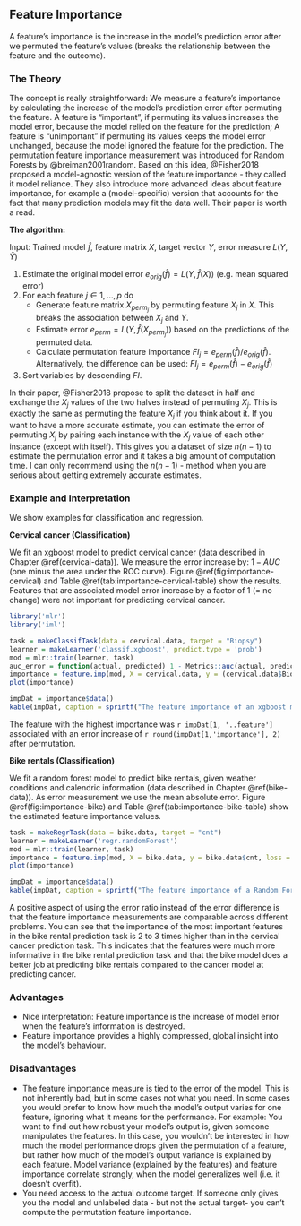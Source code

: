 ## Feature Importance {#feature-importance}
A feature's importance is the increase in the model's prediction error after we permuted the feature's values (breaks the relationship between the feature and the outcome). 

### The Theory
The concept is really straightforward: 
We measure a feature's importance by calculating the increase of the model's prediction error after permuting the feature.
A feature is "important", if permuting its values increases the model error, because the model relied on the feature for the prediction;
A feature is "unimportant" if permuting its values keeps the model error unchanged, because the model ignored the feature for the prediction.
The permutation feature importance measurement was introduced for Random Forests by @breiman2001random.
Based on this idea, @Fisher2018 proposed a model-agnostic version of the feature importance - they called it model reliance. 
They also introduce more advanced ideas about feature importance, for example a (model-specific) version that accounts for the fact that many prediction models may fit the data well. 
Their paper is worth a read. 

**The algorithm: **

Input: Trained model $\hat{f}$, feature matrix $X$, target vector $Y$, error measure $L(Y,\hat{Y})$

1. Estimate the original model error $e_{orig}(\hat{f}) = L(Y, \hat{f}(X))$  (e.g. mean squared error)
2. For each feature $j \in 1, \ldots, p$ do
    - Generate feature matrix $X_{perm_{j}}$ by permuting feature $X_j$ in $X$. This breaks the association between $X_j$ and $Y$.
    - Estimate error $e_{perm} = L(Y, \hat{f}(X_{perm_j}))$ based on the predictions of the permuted data.
    - Calculate permutation feature importance $FI_j = e_{perm}(\hat{f}) / e_{orig}(\hat{f})$. Alternatively, the difference can be used: $FI_j = e_{perm}(\hat{f}) - e_{orig}(\hat{f})$
3. Sort variables by descending $FI$.

In their paper, @Fisher2018 propose to split the dataset in half and exchange the $X_j$ values of the two halves instead of permuting $X_j$. 
This is exactly the same as permuting the feature $X_j$ if you think about it. 
If you want to have a more accurate estimate, you can estimate the error of permuting $X_j$ by pairing each instance with the $X_j$ value of each other instance (except with itself). 
This gives you a dataset of size $n(n-1)$ to estimate the permutation error and it takes a big amount of computation time. 
I can only recommend using the $n(n-1)$ - method when you are serious about getting extremely accurate estimates.

### Example and Interpretation

We show examples for classification and regression. 

**Cervical cancer (Classification)**

We fit an xgboost model to predict cervical cancer (data described in Chapter \@ref(cervical-data)).
We measure the error increase by: $1 - AUC$ (one minus the area under the ROC curve).
Figure \@ref(fig:importance-cervical) and Table \@ref(tab:importance-cervical-table) show the results. 
Features that are associated model error increase by a factor of 1 (= no change) were not important for predicting cervical cancer.

```r
library('mlr')
library('iml')

task = makeClassifTask(data = cervical.data, target = "Biopsy")
learner = makeLearner('classif.xgboost', predict.type = 'prob')
mod = mlr::train(learner, task)
auc_error = function(actual, predicted) 1 - Metrics::auc(actual, predicted )
importance = feature.imp(mod, X = cervical.data, y = (cervical.data$Biopsy == "Cancer"), loss = auc_error, class = 1)
plot(importance)
```

```r
impDat = importance$data()
kable(impDat, caption = sprintf("The feature importance of an xgboost model predicting cervical cancer. The original model error is %.3f (1 - AUC). The 'error'-column shows the error after feature permutation. The 'importance'-column shows the factor by which the error is increased compared to the original model error.", importance$error.original), digits = 2)
```

The feature with the highest importance was `r impDat[1, '..feature']` associated with an error increase of `r round(impDat[1,'importance'], 2)` after permutation.

**Bike rentals (Classification)**

We fit a random forest model to predict bike rentals, given weather conditions and calendric information (data described in Chapter \@ref(bike-data)).
As error measurement we use the mean absolute error.
Figure \@ref(fig:importance-bike) and Table \@ref(tab:importance-bike-table) show the estimated feature importance values.
```r
task = makeRegrTask(data = bike.data, target = "cnt")
learner = makeLearner('regr.randomForest')
mod = mlr::train(learner, task)
importance = feature.imp(mod, X = bike.data, y = bike.data$cnt, loss = 'mae')
plot(importance) 
```


```r
impDat = importance$data()
kable(impDat, caption = sprintf("The feature importance of a Random Forest predicting bike rentals. It's measured as relative increase in mean absolute error (mae) after feature permutation. The mean absolute error of the model is %.3f. The  'error'-column shows the absolute error after feature permutation. The 'importance'-column shows the factor by which the error is increased compared to the original model error.", importance$error.original), digits = 2)
```

A positive aspect of using the error ratio instead of the error difference is that the feature importance measurements are comparable across different problems. 
You can see that the importance of the most important features in the bike rental prediction task is 2 to 3 times higher than in the cervical cancer prediction task. 
This indicates that the features were much more informative in the bike rental prediction task and that the bike model does a better job at predicting bike rentals compared to the cancer model at predicting cancer.


### Advantages
- Nice interpretation: Feature importance is the increase of model error when the feature's information is destroyed.
- Feature importance provides a highly compressed, global insight into the model's behaviour. 


### Disadvantages
- The feature importance measure is tied to the error of the model.
This is not inherently bad, but in some cases not what you need.
In some cases you would prefer to know how much the model's output varies for one feature, ignoring what it means for the performance.
For example: You want to find out how robust your model's output is, given someone manipulates the features. 
In this case, you wouldn't be interested in how much the model performance drops given the permutation of a feature, but rather how much of the model's output variance is explained by each feature. 
Model variance (explained by the features) and feature importance correlate strongly, when the model generalizes well (i.e. it doesn't overfit).
- You need access to the actual outcome target. 
If someone only gives you the model and unlabeled data - but not the actual target-  you can't compute the permutation feature importance. 

